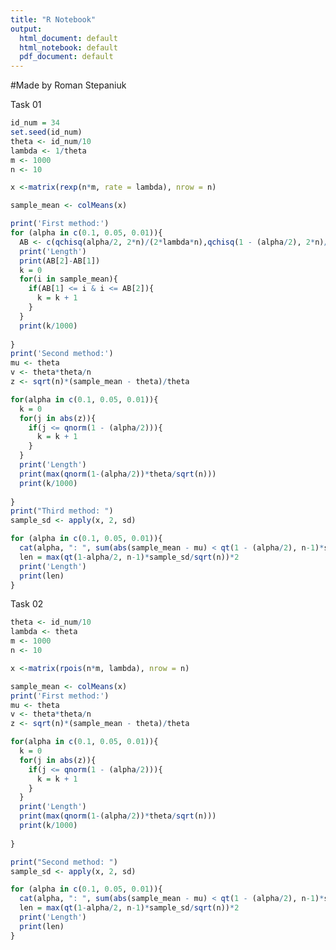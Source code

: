 ---
title: "R Notebook"
output:
  html_document: default
  html_notebook: default
  pdf_document: default
---
#Made by Roman Stepaniuk


   
Task 01
   
```{r}
id_num = 34
set.seed(id_num)
theta <- id_num/10
lambda <- 1/theta
m <- 1000
n <- 10

x <-matrix(rexp(n*m, rate = lambda), nrow = n)

sample_mean <- colMeans(x)

print('First method:')
for (alpha in c(0.1, 0.05, 0.01)){
  AB <- c(qchisq(alpha/2, 2*n)/(2*lambda*n),qchisq(1 - (alpha/2), 2*n)/(2*lambda*n))
  print('Length')
  print(AB[2]-AB[1])
  k = 0
  for(i in sample_mean){
    if(AB[1] <= i & i <= AB[2]){
      k = k + 1
    }
  }
  print(k/1000)
  
}
print('Second method:')
mu <- theta
v <- theta*theta/n
z <- sqrt(n)*(sample_mean - theta)/theta

for(alpha in c(0.1, 0.05, 0.01)){
  k = 0
  for(j in abs(z)){
    if(j <= qnorm(1 - (alpha/2))){
      k = k + 1
    }
  }
  print('Length')
  print(max(qnorm(1-(alpha/2))*theta/sqrt(n)))
  print(k/1000)
  
}
print("Third method: ")
sample_sd <- apply(x, 2, sd)

for (alpha in c(0.1, 0.05, 0.01)){
  cat(alpha, ": ", sum(abs(sample_mean - mu) < qt(1 - (alpha/2), n-1)*sample_sd/sqrt(n))/m,"\n",sep="")
  len = max(qt(1-alpha/2, n-1)*sample_sd/sqrt(n))*2
  print('Length')
  print(len)
}

```

Task 02
   
```{r}
theta <- id_num/10
lambda <- theta
m <- 1000
n <- 10

x <-matrix(rpois(n*m, lambda), nrow = n)

sample_mean <- colMeans(x)
print('First method:')
mu <- theta
v <- theta*theta/n
z <- sqrt(n)*(sample_mean - theta)/theta

for(alpha in c(0.1, 0.05, 0.01)){
  k = 0
  for(j in abs(z)){
    if(j <= qnorm(1 - (alpha/2))){
      k = k + 1
    }
  }
  print('Length')
  print(max(qnorm(1-(alpha/2))*theta/sqrt(n)))
  print(k/1000)
  
}

print("Second method: ")
sample_sd <- apply(x, 2, sd)

for (alpha in c(0.1, 0.05, 0.01)){
  cat(alpha, ": ", sum(abs(sample_mean - mu) < qt(1 - (alpha/2), n-1)*sample_sd/sqrt(n))/m,"\n",sep="")
  len = max(qt(1-alpha/2, n-1)*sample_sd/sqrt(n))*2
  print('Length')
  print(len)
}
```
   
